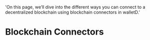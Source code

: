   'On this page, we’ll dive into the different ways you can connect to a decentralized blockchain using blockchain connectors in walletD.'

# Blockchain Connectors
